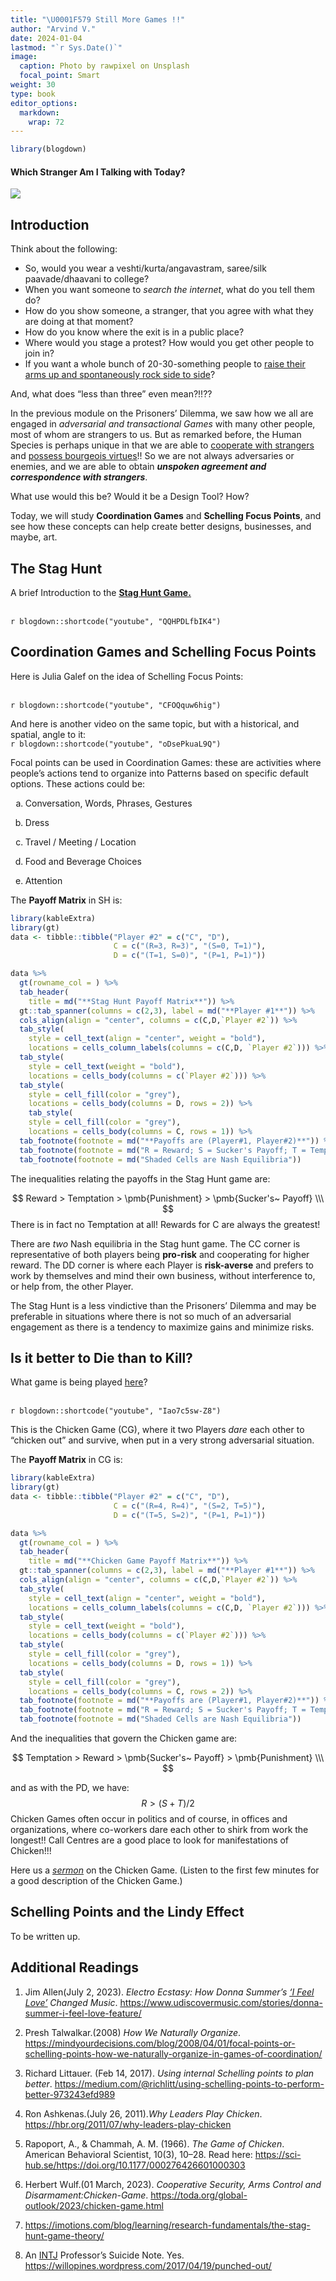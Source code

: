 ```yaml
---
title: "\U0001F579 Still More Games !!"
author: "Arvind V."
date: 2024-01-04
lastmod: "`r Sys.Date()`"
image:
  caption: Photo by rawpixel on Unsplash
  focal_point: Smart
weight: 30
type: book
editor_options: 
  markdown: 
    wrap: 72
---
```



```r
library(blogdown)
```

#### Which Stranger Am I Talking with Today?

![](featured.jpg)

## Introduction

Think about the following:

- So, would you wear a veshti/kurta/angavastram, saree/silk paavade/dhaavani to college?
- When you want someone to *search the internet*, what do you tell them
do? 
- How do you show someone, a stranger, that you agree with what they are doing at that moment?
- How do you know where the exit is in a public place?
- Where would you stage a protest? How would you get other people to join in? 
- If you want a whole bunch of 20-30-something people to <u>[raise their arms up and spontaneously rock side to side](https://youtu.be/La0IJPt0t4Q)</u>?

And, what does "less than three" even mean?!!??

In the previous module on the Prisoners' Dilemma, we saw how we all are engaged in *adversarial and transactional Games* with many other people, most of 
whom are strangers to us. But as remarked before, the Human Species is perhaps unique in that we are able to <u>[cooperate with strangers](https://fee.org/articles/book-reviews-september-2004/)</u> and <u>[possess bourgeois virtues](https://fee.org/articles/where-the-bourgeois-virtues-are-found)</u>!! So we are not always adversaries or enemies, and we are able to obtain ***unspoken agreement and correspondence with strangers***.

What use would this be? Would it be a Design Tool? How?

Today, we will study **Coordination Games** and **Schelling Focus Points**, and see how these concepts can help create better designs, businesses, and maybe, art.

## The Stag Hunt

A brief Introduction to the <u>[**Stag Hunt Game.**](https://www.heretical.com/pound/staghunt.html)</u>

 <br> `r blogdown::shortcode("youtube", "QQHPDLfbIK4")` <br>


## Coordination Games and Schelling Focus Points 

Here is Julia Galef on the idea of Schelling Focus Points:

 <br> `r blogdown::shortcode("youtube", "CFOQquw6hig")` <br>

And here is another video on the same topic, but with a historical, and spatial, angle to it:
 <br> `r blogdown::shortcode("youtube", "oDsePkuaL9Q")` <br>


Focal points can be used in Coordination Games: these are activities where people's actions tend to organize into Patterns based on specific default options. These actions could be:

a) Conversation, Words, Phrases, Gestures

b) Dress

c) Travel / Meeting / Location

d) Food and Beverage Choices

e) Attention

The **Payoff Matrix** in SH is:

```r
library(kableExtra)
library(gt)
data <- tibble::tibble("Player #2" = c("C", "D"),
                       C = c("(R=3, R=3)", "(S=0, T=1)"),
                       D = c("(T=1, S=0)", "(P=1, P=1)")) 

data %>% 
  gt(rowname_col = ) %>% 
  tab_header(
    title = md("**Stag Hunt Payoff Matrix**")) %>% 
  gt::tab_spanner(columns = c(2,3), label = md("**Player #1**")) %>% 
  cols_align(align = "center", columns = c(C,D,`Player #2`)) %>% 
  tab_style(
    style = cell_text(align = "center", weight = "bold"),
    locations = cells_column_labels(columns = c(C,D, `Player #2`))) %>% 
  tab_style(
    style = cell_text(weight = "bold"),
    locations = cells_body(columns = c(`Player #2`))) %>% 
  tab_style(
    style = cell_fill(color = "grey"),
    locations = cells_body(columns = D, rows = 2)) %>% 
    tab_style(
    style = cell_fill(color = "grey"),
    locations = cells_body(columns = C, rows = 1)) %>% 
  tab_footnote(footnote = md("**Payoffs are (Player#1, Player#2)**")) %>% 
  tab_footnote(footnote = md("R = Reward; S = Sucker's Payoff; T = Temptation; P = Punishment")) %>% 
  tab_footnote(footnote = md("Shaded Cells are Nash Equilibria"))

```
The inequalities relating the payoffs in the Stag Hunt game are:
  
$$
Reward > Temptation > \pmb{Punishment} > \pmb{Sucker's~ Payoff} \\\
$$
There is in fact no Temptation at all! Rewards  for C are always the greatest!

There are *two* Nash equilibria in the Stag hunt game. 
The CC corner is representative of both players being **pro-risk** and cooperating for higher reward. The DD corner is where each Player is **risk-averse** and prefers to work by themselves and mind their own business, without interference to, or help from, the other Player. 

The Stag Hunt is a less vindictive than the Prisoners' Dilemma and may be preferable in situations where there is not so much of an adversarial engagement as there is a tendency to maximize gains and minimize risks. 


## Is it better to Die than to Kill?

What game is being played <u>[here](https://youtu.be/Iao7c5sw-Z8)</u>?

<br> `r blogdown::shortcode("youtube", "Iao7c5sw-Z8")` <br>

This is the Chicken Game (CG), where it two Players *dare* each other to "chicken out" and survive, when put in a very strong adversarial situation.

The **Payoff Matrix** in CG is:

```r
library(kableExtra)
library(gt)
data <- tibble::tibble("Player #2" = c("C", "D"),
                       C = c("(R=4, R=4)", "(S=2, T=5)"),
                       D = c("(T=5, S=2)", "(P=1, P=1)")) 

data %>% 
  gt(rowname_col = ) %>% 
  tab_header(
    title = md("**Chicken Game Payoff Matrix**")) %>% 
  gt::tab_spanner(columns = c(2,3), label = md("**Player #1**")) %>% 
  cols_align(align = "center", columns = c(C,D,`Player #2`)) %>% 
  tab_style(
    style = cell_text(align = "center", weight = "bold"),
    locations = cells_column_labels(columns = c(C,D, `Player #2`))) %>% 
  tab_style(
    style = cell_text(weight = "bold"),
    locations = cells_body(columns = c(`Player #2`))) %>% 
  tab_style(
    style = cell_fill(color = "grey"),
    locations = cells_body(columns = D, rows = 1)) %>% 
  tab_style(
    style = cell_fill(color = "grey"),
    locations = cells_body(columns = C, rows = 2)) %>% 
  tab_footnote(footnote = md("**Payoffs are (Player#1, Player#2)**")) %>% 
  tab_footnote(footnote = md("R = Reward; S = Sucker's Payoff; T = Temptation; P = Punishment")) %>% 
  tab_footnote(footnote = md("Shaded Cells are Nash Equilibria"))

```

And the inequalities that govern the Chicken game are:
  
$$
Temptation > Reward > \pmb{Sucker's~ Payoff} > \pmb{Punishment} \\\
$$

  
and as with the PD, we have: 
$$
R > (S + T)/2
$$
Chicken Games often occur in politics and of course, in offices and organizations, where co-workers dare each other to shirk from work the longest!! Call Centres are a good place to look for manifestations of Chicken!!!

Here us a <u>[*sermon*](https://ellerslie.com/the-game-of-chicken/)</u> on the Chicken Game. (Listen to the first few minutes for a good description of the Chicken Game.)


## Schelling Points and the Lindy Effect
To be written up.


## Additional Readings

1. Jim Allen(July 2, 2023). *Electro Ecstasy: How Donna Summer’s <u>[‘I Feel Love’](https://youtu.be/Nm-ISatLDG0)</u> Changed Music*. <u><https://www.udiscovermusic.com/stories/donna-summer-i-feel-love-feature/></u>

1. Presh Talwalkar.(2008) *How We Naturally Organize*. <u>https://mindyourdecisions.com/blog/2008/04/01/focal-points-or-schelling-points-how-we-naturally-organize-in-games-of-coordination/</u>

2. Richard Littauer. (Feb 14, 2017). *Using internal Schelling points to plan better*. <u>https://medium.com/@richlitt/using-schelling-points-to-perform-better-973243efd989</u>

3. Ron Ashkenas.(July 26, 2011).*Why Leaders Play Chicken*.
<u>https://hbr.org/2011/07/why-leaders-play-chicken</u>

4. Rapoport, A., & Chammah, A. M. (1966). *The Game of Chicken*. American Behavioral Scientist, 10(3), 10–28. Read here: <u>https://sci-hub.se/https://doi.org/10.1177/000276426601000303</u>


5. Herbert Wulf.(01 March, 2023). *Cooperative Security, Arms Control and Disarmament:Chicken-Game*. <u>https://toda.org/global-outlook/2023/chicken-game.html</u>

6. <https://imotions.com/blog/learning/research-fundamentals/the-stag-hunt-game-theory/>

6. An [INTJ](https://www.16personalities.com/intj-personality) Professor's Suicide Note. Yes.  <u><https://willopines.wordpress.com/2017/04/19/punched-out/></u>


